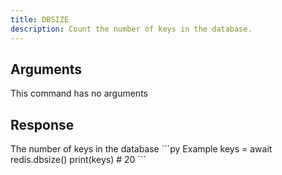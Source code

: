 ```yaml
---
title: DBSIZE
description: Count the number of keys in the database.
---
```



## Arguments

This command has no arguments

## Response

<ResponseField type="integer" required>
 The number of keys in the database
</ResponseField>

<RequestExample>
```py Example
keys = await redis.dbsize()
print(keys) # 20
```
</RequestExample>
